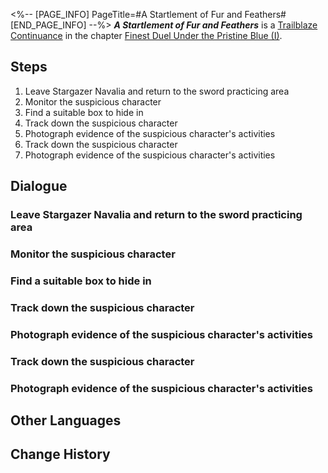 <%-- [PAGE_INFO]
PageTitle=#A Startlement of Fur and Feathers#
[END_PAGE_INFO] --%>
{{Stub|Dialogue.}}
{{Mission Infobox
|id            = 2022102
|title         = 
|image         = <!--Mission A Startlement of Fur and Feathers.png-->
|type          = Trailblaze Continuance
|event_name    = 
|chapter       = Finest Duel Under the Pristine Blue (I)
|requirements  = 
|summary       = <!--official mission summary from Fate's Atlas-->
|characters    = March 7th; Trailblazer; Yanqing; Yunli
|startLocation = [[The Xianzhou Luofu]] - [[<!--starting area-->]]
|world         = The Xianzhou Luofu
|area          = <!--starting area-->
|prev          = 
|next          = 
|rewards       = 
}}
'''''A Startlement of Fur and Feathers''''' is a [[Trailblaze Continuance]] in the chapter [[Finest Duel Under the Pristine Blue (I)]].

==Steps==
# Leave Stargazer Navalia and return to the sword practicing area
# Monitor the suspicious character
# Find a suitable box to hide in
# Track down the suspicious character
# Photograph evidence of the suspicious character's activities
# Track down the suspicious character
# Photograph evidence of the suspicious character's activities

<!--
==Gameplay Notes==

--><!--
==Trial Character==

-->
==Dialogue==
{{Stub Dialogue}}
===Leave Stargazer Navalia and return to the sword practicing area===
{{Mission Description|type=continuance|location=<!--to be added-->|Time goes by, and the moment of the Wardance has arrived once more. Right before the young swordmasters are about to step into the ring, they look up at the fighter jet in the sky and start expressing their opinions to the visitors from afar. But they are not the only ones focused on this moment, for in Stargazer Navalia, certain uninvited guests weave their schemes...}}
{{Dialogue Start}}
:{{tx}}
{{Dialogue End}}

===Monitor the suspicious character===
{{Dialogue Start}}
:{{tx}}
{{Dialogue End}}

===Find a suitable box to hide in===
{{Dialogue Start}}
:{{tx}}
{{Dialogue End}}

===Track down the suspicious character===
{{Dialogue Start}}
:{{tx}}
{{Dialogue End}}

===Photograph evidence of the suspicious character's activities===
{{Dialogue Start}}
:{{tx}}
{{Dialogue End}}

===Track down the suspicious character===
{{Dialogue Start}}
:{{tx}}
{{Dialogue End}}

===Photograph evidence of the suspicious character's activities===
{{Dialogue Start}}
:{{tx}}
{{Dialogue End}}

==Other Languages==
{{Other Languages
|en   = A Startlement of Fur and Feathers
|zhs  = 潜迹狼烽，兽骇鸟惊
|zht  = 潛跡狼烽，獸駭鳥驚
|ja   = 狼の烽火
|ko   = 숨겨진 낭봉, 놀라 달아난 새
|es   = Almenaras ocultas y bestias sobresaltadas
|fr   = Terreur de poil parmi les plumes
|ru   = Тайные волчьи тропы всех тварей распугали
|th   = ตามรอยหมาป่าสกัดแผนร้าย
|vi   = Chim Thú Kinh Hoàng
|de   = Schreck aus Fell und Federn
|id   = Ancaman Bagi Fauna
|pt   = Um Sobressalto de Pelo e Penas
}}

==Change History==
{{Change History|2.4}}
